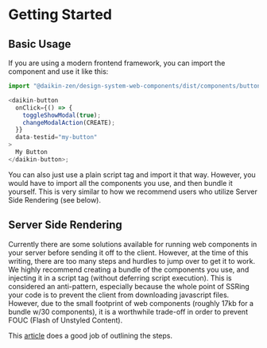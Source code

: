 
<Meta title="Components/Getting Started" />

# Getting Started

## Basic Usage

If you are using a modern frontend framework, you can import the component and use it like this:

```javascript
import "@daikin-zen/design-system-web-components/dist/components/button/index.js";

<daikin-button
  onClick={() => {
    toggleShowModal(true);
    changeModalAction(CREATE);
  }}
  data-testid="my-button"
>
  My Button
</daikin-button>;
```

You can also just use a plain script tag and import it that way.
However, you would have to import all the components you use, and then bundle it yourself.
This is very similar to how we recommend users who utilize Server Side Rendering (see below).

## Server Side Rendering

Currently there are some solutions available for running web components in your server before sending it off to the client.
However, at the time of this writing, there are too many steps and hurdles to jump over to get it to work.
We highly recommend creating a bundle of the components you use, and injecting it in a script tag (without deferring script execution).
This is considered an anti-pattern, especially because the whole point of SSRing your code is to prevent the client from downloading javascript files.
However, due to the small footprint of web components (roughly 17kb for a bundle w/30 components), it is a worthwhile trade-off in order to prevent FOUC (Flash of Unstyled Content).

This [article](https://css-tricks.com/using-web-components-with-next-or-any-ssr-framework/) does a good job of outlining the steps.
